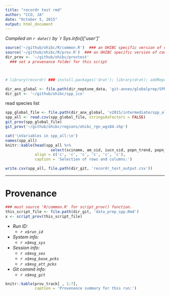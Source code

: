 ```yaml
---
title: "recordr test rmd"
author: "CCO, JA"
date: "October 5, 2015"
output: html_document
---
```


*Compiled on `r date()` by `r Sys.info()['user']'*

``` r
source('~/github/ohibc/R/common.R')  ### an OHIBC specific version of common.R
source('~/github/ohibc/R/prov.R')  ### an OHIBC specific version of common.R
dir_prov <- '~/github/ohibc/provtest' 
  ### set a provenance folder for this script



# library(recordr) ### install.packages('drat'); library(drat); addRepo('NCEAS'); install.packages('recordr', type = 'source')

dir_anx_global <- file.path(dir_neptune_data, 'git-annex/globalprep/SPP_ICO')
dir_git <- '~/github/ohibc/spp_ico'

```

read species list

``` r
spp_global_file <- file.path(dir_anx_global, 'v2015/intermediate/spp_all.csv')
spp_all <- read.csv(spp_global_file, stringsAsFactors = FALSE)
git_prov(spp_global_file)
git_prov('~/github/ohibc/regions/ohibc_rgn_wgs84.shp')

cat('\nVariables in spp_all:\n')
names(spp_all)
knitr::kable(head(spp_all %>% 
                    select(sciname, am_sid, iucn_sid, popn_trend, popn_category, spatial_source)),
             align = c('c', 'c', 'c', 'c', 'c', 'c'),
             caption = 'Selection of rows and columns:')

write.csv(spp_all, file.path(dir_git, 'recordr_test_output.csv'))
```

-----

# Provenance

``` r
### must source 'R/common.R' for script_prov() function.
this_script_file <- file.path(dir_git, 'data_prep_spp.Rmd')
x <- script_prov(this_script_file)
```

* *Run ID:*
    * *`r x$run_id`*
* *System info:*
    * *`r x$msg_sys`*
* *Session info:*
    * *`r x$msg_ses`*
    * *`r x$msg_base_pcks`*
    * *`r x$msg_att_pcks`*
* *Git commit info:*
    * *`r x$msg_git`*
    
``` r

knitr::kable(prov_track[ , 1:7],
             caption = 'Provenance summary for this run:')

```